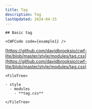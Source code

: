 ```yaml
---
title: Tag
description: Tag
lastUpdated: 2024-04-15
---
```




<Tabs>
  <TabItem label="Overview" icon="puzzle">
    
    ## Basic tag

    <CWFCode code={example1} />
  </TabItem>
  <TabItem label="Files" icon="list-format">

  [https://github.com/davidbrooksio/cwf-lite/blob/master/style/modules/tag.css](https://github.com/davidbrooksio/cwf-lite/blob/master/style/modules/tag.css)
  
    <FileTree>

    - style
      - modules
        - **tag.css**

    </FileTree>
  </TabItem>
  <TabItem label="Stylesheet" icon="open-book">
    <Code code={cssExample} lang="css" />
  </TabItem>
</Tabs>